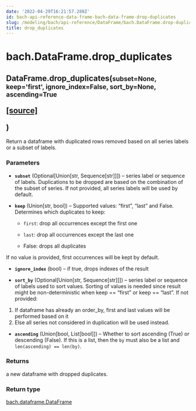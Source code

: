 ```yaml
---
date: '2022-04-29T16:21:57.288Z'
id: bach-api-reference-data-frame-bach-data-frame-drop-duplicates
slug: /modeling/bach/api-reference/DataFrame/bach.DataFrame.drop-duplicates/
title: drop_duplicates
---
```


# bach.DataFrame.drop_duplicates

<div class="method">
<h2 class="signature-class"><span class="additional-name">DataFrame.</span><span class="name">drop_duplicates(</span><small class="parameter-list"><span class="parameter" id="subset">subset=None</span>, <span class="parameter" id="keep">keep='first'</span>, <span class="parameter" id="ignore_index">ignore_index=False</span>, <span class="parameter" id="sort_by">sort_by=None</span>, <span class="parameter" id="ascending">ascending=True</span></small>
<span class="view-code-link">

[[source]](https://github.com/objectiv/objectiv-analytics/blob/main/bach/bach/dataframe.py)

</span>
)</h2>


<div class="content">

Return a dataframe with duplicated rows removed based on all series labels or a subset of labels.


### Parameters

* **`subset`** (Optional[Union[str, Sequence[str]]]) – series label or sequence of labels.
Duplications to be dropped are based on the combination of the subset of series.
If not provided, all series labels will be used by default.

* **`keep`** (Union[str, bool]) – Supported values: “first”, “last” and False. Determines which duplicates to keep:

  * `first`: drop all occurrences except the first one

  * `last`:  drop all occurrences except the last one

  * False: drops all duplicates

If no value is provided, first occurrences will be kept by default.


* **`ignore_index`** (bool) – if true, drops indexes of the result

* **`sort_by`** (Optional[Union[str, Sequence[str]]]) – series label or sequence of labels used to sort values.
Sorting of values is needed since result might be non-deterministic
when keep == “first” or keep == “last”. If not provided:
1. If dataframe has already an order_by, first and last values will be performed based on it
2. Else all series not considered in duplication will be used instead.

* **`ascending`** (Union[bool, List[bool]]) – Whether to sort ascending (True) or descending (False). If this is a list, then the
`by` must also be a list and `len(ascending) == len(by)`.



### Returns

a new dataframe with dropped duplicates.



### Return type

[bach.dataframe.DataFrame](/docs/modeling/bach/api-reference/DataFrame/bach.DataFrame/#bach.DataFrame)



</div>

</div>
